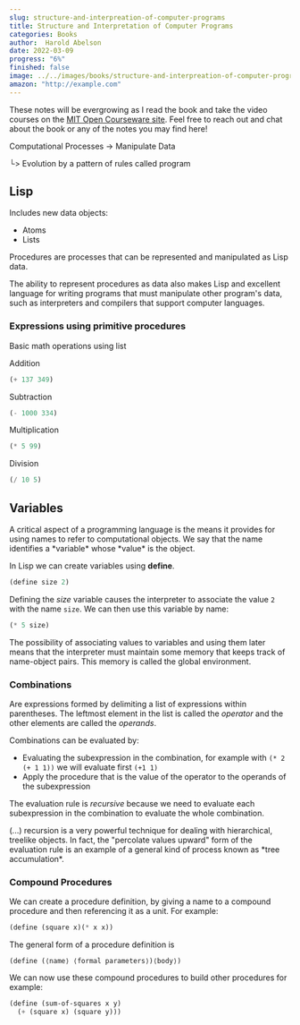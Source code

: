 ```yaml
---
slug: structure-and-interpreation-of-computer-programs
title: Structure and Interpretation of Computer Programs
categories: Books
author:  Harold Abelson
date: 2022-03-09
progress: "6%"
finished: false
image: ../../images/books/structure-and-interpreation-of-computer-programs.jpg
amazon: "http://example.com"
---
```



These notes will be evergrowing as I read the book and take the video courses on the [MIT Open Courseware site](https://ocw.mit.edu/courses/electrical-engineering-and-computer-science/6-001-structure-and-interpretation-of-computer-programs-spring-2005/index.htm).
Feel free to reach out and chat about the book or any of the notes you may find here!

<p>Computational Processes -> Manipulate Data</p>
<p>└> Evolution by a pattern of rules called program</p>

## Lisp

Includes new data objects:
- Atoms
- Lists

Procedures are processes that can be represented and manipulated as Lisp data.

<Quote>
The ability to represent procedures as data also makes Lisp and excellent language for writing programs that must manipulate other program's data, such as interpreters and compilers that support computer languages.
</Quote>

### Expressions using primitive procedures

Basic math operations using list

Addition

```lisp
(+ 137 349)
```

Subtraction

```lisp
(- 1000 334)
```

Multiplication

```lisp
(* 5 99)
```

Division

```lisp
(/ 10 5)
```


## Variables

<Quote>
A critical aspect of a programming language is the means it provides for using names to refer to computational objects. We say that the name identifies a *variable* whose *value* is the object.
</Quote>

In Lisp we can create variables using **define**.

```lisp
(define size 2)
```

Defining the *size* variable causes the interpreter to associate the value `2` with the name `size`. We can then use this variable by name:

```lisp
(* 5 size)
```

The possibility of associating values to variables and using them later means that the interpreter must maintain some memory that keeps track of name-object pairs. This memory is called the global environment.

### Combinations

Are expressions formed by delimiting a list of expressions within parentheses. The leftmost element in the list is called the *operator* and the other elements are called the *operands*.

Combinations can be evaluated by:
- Evaluating the subexpression in the combination, for example with `(* 2 (+ 1 1))` we will evaluate first `(+1 1)`
- Apply the procedure that is the value of the operator to the operands of the subexpression

The evaluation rule is *recursive* because we need to evaluate each subexpression in the combination to evaluate the whole combination.

<Quote>
(...) recursion is a very powerful technique for dealing with hierarchical, treelike objects. In fact, the "percolate values upward" form of the evaluation rule is an example of a general kind of process known as *tree accumulation*.
</Quote>

### Compound Procedures

We can create a procedure definition, by giving a name to a compound procedure and then referencing it as a unit. For example:

```lisp
(define (square x)(* x x))
```

<Quote>
<p>The general form of a procedure definition is</p>
<p><code>(define (⟨name⟩ ⟨formal parameters⟩)⟨body⟩)</code></p>
</Quote>
We can now use these compound procedures to build other procedures for example:

```lisp
(define (sum-of-squares x y)
  (+ (square x) (square y)))
```